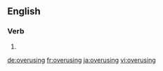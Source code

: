 ==English==

===Verb===
{{head|en|present participle}}

# {{present participle of|overuse|lang=en}}

[[de:overusing]]
[[fr:overusing]]
[[ja:overusing]]
[[vi:overusing]]
